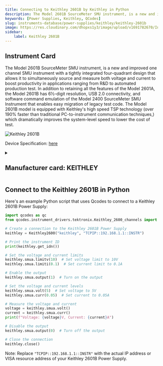 ```yaml
---
title: Connecting to Keithley 2601B by Keithley in Python
description: The Model 2601B SourceMeter SMU instrument, is a new and improved one channel SMU instrument with a tightly integrated four-quadrant design that allows it to simultaneously source and measure both voltage and current to boost productivity in applications ranging from R&D to automated production test. In addition to retaining all the features of the Model 2601A, the Model 2601B has 6½-digit resolution, USB 2.0 connectivity, and software command emulation of the Model 2400 SourceMeter SMU Instrument that enables easy migration of legacy test code. The Model 2601B model is equipped with Keithley's high speed TSP technology (over 190% faster than traditional PC-to-instrument communication techniques,) which dramatically improves the system-level speed to lower the cost of test.
keywords: [Power Supplies, Keithley, QCodes] 
slug: instruments-database/power-supplies/keithley/keithley-2601b 
image: https://res.cloudinary.com/dhopxs1y3/image/upload/v1691782670/Instruments/Power%20Supplies/Keithley-2601B/Keithley-2601B.webp
sidebar:
    label: Keithley 2601B 
---
```



## Instrument Card

The Model 2601B SourceMeter SMU instrument, is a new and improved one channel SMU instrument with a tightly integrated four-quadrant design that allows it to simultaneously source and measure both voltage and current to boost productivity in applications ranging from R&D to automated production test. In addition to retaining all the features of the Model 2601A, the Model 2601B has 6½-digit resolution, USB 2.0 connectivity, and software command emulation of the Model 2400 SourceMeter SMU Instrument that enables easy migration of legacy test code. The Model 2601B model is equipped with Keithley's high speed TSP technology (over 190% faster than traditional PC-to-instrument communication techniques,) which dramatically improves the system-level speed to lower the cost of test.

![Keithley 2601B](https://res.cloudinary.com/dhopxs1y3/image/upload/v1691782670/Instruments/Power%20Supplies/Keithley-2601B/Keithley-2601B.webp)

Device Specification: [here](https://www.testequipmenthq.com/datasheets/KEITHLEY-2601-Datasheet.pdf)

<details style={{ marginTop: "15px"}}>
<summary><h2 style={{display:'inline'}}>Manufacturer card: KEITHLEY</h2></summary>

![KEITHLEY](https://res.cloudinary.com/dhopxs1y3/image/upload/v1692806202/Instruments/Vendor%20Logos/Keithley.png)

Keithley Instruments is a measurement and instrument company headquartered in Solon, Ohio, that develops, manufactures, markets, and sells data acquisition products, as well as complete systems for high-volume production and assembly testing.

- Headquarters: Cleveland, Ohio, United States
- Yearly Revenue (millions, USD): 110.6
- Vendor Website: [here](https://www.tek.com/en)

</details>


<FeaturedInstrumentVideo category="POWER_SUPPLIES" />

## Connect to the Keithley 2601B in Python





<Tabs>

<SectionsCard category="POWER_SUPPLIES" manufacturer="Keithley"></SectionsCard>

<TabItem value="QCodes" label="QCodes">

Here's an example Python script that uses Qcodes to connect to a Keithley 2601B Power Supply:

```python
import qcodes as qc
from qcodes.instrument_drivers.tektronix.Keithley_2600_channels import Keithley2600

# Create a connection to the Keithley 2601B Power Supply
keithley = Keithley2600("keithley", "TCPIP::192.168.1.1::INSTR")

# Print the instrument ID
print(keithley.get_idn())

# Set the voltage and current limits
keithley.smua.limitv(10)  # Set voltage limit to 10V
keithley.smua.limiti(0.1)  # Set current limit to 0.1A

# Enable the output
keithley.smua.output(1)  # Turn on the output

# Set the voltage and current levels
keithley.smua.volt(5)  # Set voltage to 5V
keithley.smua.curr(0.05)  # Set current to 0.05A

# Measure the voltage and current
voltage = keithley.smua.volt()
current = keithley.smua.curr()
print(f"Voltage: {voltage}V, Current: {current}A")

# Disable the output
keithley.smua.output(0)  # Turn off the output

# Close the connection
keithley.close()
```

Note: Replace `"TCPIP::192.168.1.1::INSTR"` with the actual IP address or VISA resource address of your Keithley 2601B Power Supply.

</TabItem>
</Tabs>